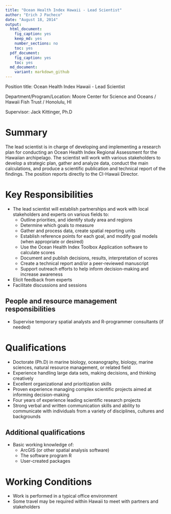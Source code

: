 ```yaml
---
title: "Ocean Health Index Hawaii - Lead Scientist"
author: "Erich J Pacheco"
date: "August 18, 2014"
output: 
  html_document:
    fig_caption: yes
    keep_md: yes
    number_sections: no
    toc: yes
  pdf_document: 
    fig_caption: yes
    toc: yes
  md_document:
    variant: markdown_github
---
```


Position title: Ocean Health Index Hawaii - Lead Scientist

Department/Program/Location: Moore Center for Science and Oceans / Hawaii Fish Trust / Honolulu, HI

Supervisor: Jack Kittinger, Ph.D

# Summary
The lead scientist is in charge of developing and implementing a research plan for conducting an Ocean Health Index Regional Assessment for the Hawaiian archipelago. The scientist will work with various stakeholders to develop a strategic plan, gather and analyze data, conduct the main calculations, and produce a scientific publication and technical report of the findings. The position reports directly to the CI-Hawaii Director.

# Key Responsibilities
* The lead scientist will establish partnerships and work with local stakeholders and experts on various fields to:
    + Outline priorities, and identify study area and regions
    + Determine which goals to measure
    + Gather and process data, create spatial reporting units
    + Establish reference points for each goal, and modify goal models (when appropriate or desired)
    + Use the Ocean Health Index Toolbox Application software to calculate scores
    + Document and publish decisions, results, interpretation of scores
    + Create a technical report and/or a peer-reviewed manuscript
    + Support outreach efforts to help inform decision-making and increase awareness
  
* Elicit feedback from experts
* Facilitate discussions and sessions 

## People and resource management responsibilities
* Supervise temporary spatial analysts and R-programmer consultants (if needed)

# Qualifications
* Doctorate (Ph.D) in marine biology, oceanography, biology, marine sciences, natural resource management, or related field
* Experience handling large data sets, making decisions, and thinking creatively
* Excellent organizational and prioritization skills
* Proven experience managing complex scientific projects aimed at informing decision-making
* Four years of experience leading scientific research projects
* Strong verbal and written communication skills and ability to communicate with individuals from a variety of disciplines, cultures and backgrounds

## Additional qualifications
* Basic working knowledge of:
    + ArcGIS (or other spatial analysis software)
    + The software program R
    + User-created packages

# Working Conditions
* Work is performed in a typical office environment
* Some travel may be required within Hawaii to meet with partners and stakeholders